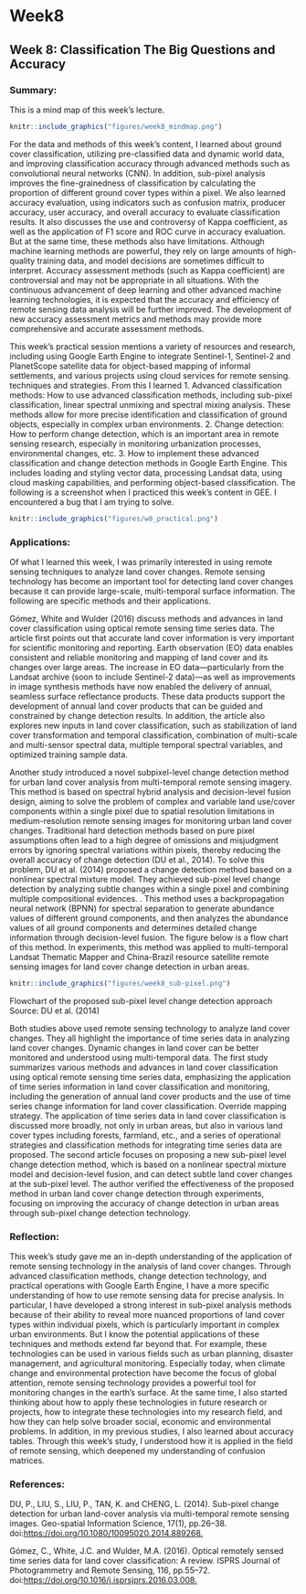 # Week8

## Week 8: Classification The Big Questions and Accuracy

### Summary:

This is a mind map of this week's lecture.

```r
knitr::include_graphics("figures/week8_mindmap.png")
```

For the data and methods of this week's content, I learned about ground cover classification, utilizing pre-classified data and dynamic world data, and improving classification accuracy through advanced methods such as convolutional neural networks (CNN). In addition, sub-pixel analysis improves the fine-grainedness of classification by calculating the proportion of different ground cover types within a pixel. We also learned accuracy evaluation, using indicators such as confusion matrix, producer accuracy, user accuracy, and overall accuracy to evaluate classification results. It also discusses the use and controversy of Kappa coefficient, as well as the application of F1 score and ROC curve in accuracy evaluation. But at the same time, these methods also have limitations. Although machine learning methods are powerful, they rely on large amounts of high-quality training data, and model decisions are sometimes difficult to interpret. Accuracy assessment methods (such as Kappa coefficient) are controversial and may not be appropriate in all situations. With the continuous advancement of deep learning and other advanced machine learning technologies, it is expected that the accuracy and efficiency of remote sensing data analysis will be further improved. The development of new accuracy assessment metrics and methods may provide more comprehensive and accurate assessment methods.

This week’s practical session mentions a variety of resources and research, including using Google Earth Engine to integrate Sentinel-1, Sentinel-2 and PlanetScope satellite data for object-based mapping of informal settlements, and various projects using cloud services for remote sensing. techniques and strategies. From this I learned 1. Advanced classification methods: How to use advanced classification methods, including sub-pixel classification, linear spectral unmixing and spectral mixing analysis. These methods allow for more precise identification and classification of ground objects, especially in complex urban environments. 2. Change detection: How to perform change detection, which is an important area in remote sensing research, especially in monitoring urbanization processes, environmental changes, etc. 3. How to implement these advanced classification and change detection methods in Google Earth Engine. This includes loading and styling vector data, processing Landsat data, using cloud masking capabilities, and performing object-based classification. The following is a screenshot when I practiced this week's content in GEE. I encountered a bug that I am trying to solve.

```r
knitr::include_graphics("figures/w8_practical.png")
```

### Applications:

Of what I learned this week, I was primarily interested in using remote sensing techniques to analyze land cover changes. Remote sensing technology has become an important tool for detecting land cover changes because it can provide large-scale, multi-temporal surface information. The following are specific methods and their applications.

Gómez, White and Wulder (2016) discuss methods and advances in land cover classification using optical remote sensing time series data. The article first points out that accurate land cover information is very important for scientific monitoring and reporting. Earth observation (EO) data enables consistent and reliable monitoring and mapping of land cover and its changes over large areas. The increase in EO data—particularly from the Landsat archive (soon to include Sentinel-2 data)—as well as improvements in image synthesis methods have now enabled the delivery of annual, seamless surface reflectance products. These data products support the development of annual land cover products that can be guided and constrained by change detection results. In addition, the article also explores new inputs in land cover classification, such as stabilization of land cover transformation and temporal classification, combination of multi-scale and multi-sensor spectral data, multiple temporal spectral variables, and optimized training sample data.

Another study introduced a novel subpixel-level change detection method for urban land cover analysis from multi-temporal remote sensing imagery. This method is based on spectral hybrid analysis and decision-level fusion design, aiming to solve the problem of complex and variable land use/cover components within a single pixel due to spatial resolution limitations in medium-resolution remote sensing images for monitoring urban land cover changes. Traditional hard detection methods based on pure pixel assumptions often lead to a high degree of omissions and misjudgment errors by ignoring spectral variations within pixels, thereby reducing the overall accuracy of change detection (DU et al., 2014). To solve this problem, DU et al. (2014) proposed a change detection method based on a nonlinear spectral mixture model. They achieved sub-pixel level change detection by analyzing subtle changes within a single pixel and combining multiple compositional evidences. . This method uses a backpropagation neural network (BPNN) for spectral separation to generate abundance values of different ground components, and then analyzes the abundance values of all ground components and determines detailed change information through decision-level fusion. The figure below is a flow chart of this method. In experiments, this method was applied to multi-temporal Landsat Thematic Mapper and China-Brazil resource satellite remote sensing images for land cover change detection in urban areas.

```r
knitr::include_graphics("figures/week8_sub-pixel.png")
```

Flowchart of the proposed sub-pixel level change detection approach Source: DU et al. (2014)

Both studies above used remote sensing technology to analyze land cover changes. They all highlight the importance of time series data in analyzing land cover changes. Dynamic changes in land cover can be better monitored and understood using multi-temporal data. The first study summarizes various methods and advances in land cover classification using optical remote sensing time series data, emphasizing the application of time series information in land cover classification and monitoring, including the generation of annual land cover products and the use of time series change information for land cover classification. Override mapping strategy. The application of time series data in land cover classification is discussed more broadly, not only in urban areas, but also in various land cover types including forests, farmland, etc., and a series of operational strategies and classification methods for integrating time series data are proposed. The second article focuses on proposing a new sub-pixel level change detection method, which is based on a nonlinear spectral mixture model and decision-level fusion, and can detect subtle land cover changes at the sub-pixel level. The author verified the effectiveness of the proposed method in urban land cover change detection through experiments, focusing on improving the accuracy of change detection in urban areas through sub-pixel change detection technology.

### Reflection:

This week’s study gave me an in-depth understanding of the application of remote sensing technology in the analysis of land cover changes. Through advanced classification methods, change detection technology, and practical operations with Google Earth Engine, I have a more specific understanding of how to use remote sensing data for precise analysis. In particular, I have developed a strong interest in sub-pixel analysis methods because of their ability to reveal more nuanced proportions of land cover types within individual pixels, which is particularly important in complex urban environments. But I know the potential applications of these techniques and methods extend far beyond that. For example, these technologies can be used in various fields such as urban planning, disaster management, and agricultural monitoring. Especially today, when climate change and environmental protection have become the focus of global attention, remote sensing technology provides a powerful tool for monitoring changes in the earth's surface. At the same time, I also started thinking about how to apply these technologies in future research or projects, how to integrate these technologies into my research field, and how they can help solve broader social, economic and environmental problems. In addition, in my previous studies, I also learned about accuracy tables. Through this week's study, I understood how it is applied in the field of remote sensing, which deepened my understanding of confusion matrices.

### References:

DU, P., LIU, S., LIU, P., TAN, K. and CHENG, L. (2014). Sub-pixel change detection for urban land-cover analysis via multi-temporal remote sensing images. Geo-spatial Information Science, 17(1), pp.26–38. doi:<https://doi.org/10.1080/10095020.2014.889268.>

Gómez, C., White, J.C. and Wulder, M.A. (2016). Optical remotely sensed time series data for land cover classification: A review. ISPRS Journal of Photogrammetry and Remote Sensing, 116, pp.55–72. doi:<https://doi.org/10.1016/j.isprsjprs.2016.03.008.>
